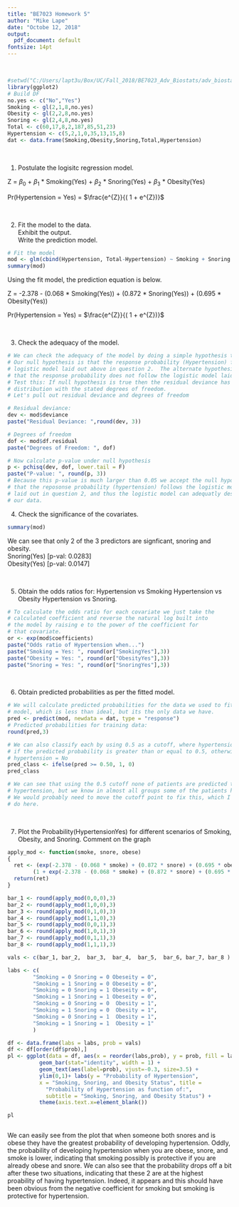 ```yaml
---
title: "BE7023 Homework 5"
author: "Mike Lape"
date: "Octobe 12, 2018"
output:
  pdf_document: default
fontsize: 14pt
---
```

&nbsp;

```r
#setwd("C:/Users/lapt3u/Box/UC/Fall_2018/BE7023_Adv_Biostats/adv_biostats/hw_5")
library(ggplot2)
# Build DF
no.yes <- c("No","Yes")
Smoking <- gl(2,1,8,no.yes)
Obesity <- gl(2,2,8,no.yes)
Snoring <- gl(2,4,8,no.yes)
Total <- c(60,17,8,2,187,85,51,23)
Hypertension <- c(5,2,1,0,35,13,15,8)
dat <- data.frame(Smoking,Obesity,Snoring,Total,Hypertension)
```

&nbsp;

1.   Postulate the logisitc regression model.

Z = $\beta_{0}$ + $\beta_{1}$ * Smoking(Yes) + $\beta_{2}$ * Snoring(Yes) + $\beta_{3}$ * Obesity(Yes)

Pr(Hypertension = Yes) = $\frac{e^{Z}}{( 1 + e^{Z})}$

&nbsp;

2.	Fit the model to the data.  
    Exhibit the output.  
    Write the prediction model.  
```r
# Fit the model
mod <- glm(cbind(Hypertension, Total-Hypertension) ~ Smoking + Snoring + Obesity, data = dat, family = binomial)
summary(mod)
```
Using the fit model, the prediction equation is below.

Z = -2.378 - (0.068 * Smoking(Yes)) + (0.872 * Snoring(Yes)) + (0.695 * Obesity(Yes))

Pr(Hypertension = Yes) = $\frac{e^{Z}}{( 1 + e^{Z})}$

&nbsp;

3.	Check the adequacy of the model.  
```r
# We can check the adequacy of the model by doing a simple hypothesis test.
# Our null hypothesis is that the response probability (Hypertension) follows the
# logistic model laid out above in question 2.  The alternate hypothesis is simply
# that the response probability does not follow the logistic model laid out.
# Test this: If null hypothesis is true then the residual deviance has a chi-squared
# distribution with the stated degrees of freedom.
# Let's pull out residual deviance and degrees of freedom

# Residual deviance:
dev <- mod$deviance
paste("Residual Deviance: ",round(dev, 3))

# Degrees of freedom
dof <- mod$df.residual
paste("Degrees of Freedom: ", dof)

# Now calculate p-value under null hypothesis
p <- pchisq(dev, dof, lower.tail = F)
paste("P-value: ", round(p, 3))
# Because this p-value is much larger than 0.05 we accept the null hypothesis
# that the reposonse probability (hypertension) follows the logistic model
# laid out in question 2, and thus the logistic model can adequatly descibe
# our data.
```

&nbsp;
4.	Check the significance of the covariates.   
```r
summary(mod)
```
We can see that only 2 of the 3 predictors are signficant, snoring and obesity.    
Snoring(Yes)    [p-val: 0.0283]  
Obesity(Yes)    [p-val: 0.0147]  

&nbsp;

5.	Obtain the odds ratios for: 
      Hypertension vs Smoking 
      Hypertension vs Obesity
      Hypertension vs Snoring.

```r
# To calculate the odds ratio for each covariate we just take the 
# calculated coefficient and reverse the natural log built into 
# the model by raising e to the power of the coefficient for
# that covariate.
or <- exp(mod$coefficients)
paste("Odds ratio of Hypertension when...")
paste("Smoking = Yes: ", round(or["SmokingYes"],3))
paste("Obesity = Yes: ", round(or["ObesityYes"],3))
paste("Snoring = Yes: ", round(or["SnoringYes"],3))

```
&nbsp;

6.  Obtain predicted probabilities as per the fitted model.  
```r
# We will calculate predicted probabilities for the data we used to fit the 
# model, which is less than ideal, but its the only data we have.
pred <- predict(mod, newdata = dat, type = "response")
# Predicted probabilities for training data:
round(pred,3)

# We can also classify each by using 0.5 as a cutoff, where hypertension = Yes
# if the predicted probability is greater than or equal to 0.5, otherwise
# hypertension = No
pred_class <- ifelse(pred >= 0.50, 1, 0)
pred_class

# We can see that using the 0.5 cutoff none of patients are predicted to have
# hypertension, but we know in almost all groups some of the patients have it.
# We would probably need to move the cutoff point to fix this, which I won't 
# do here.
```

&nbsp;

7.  Plot the Probability(HypertensionYes) for different scenarios of 
    Smoking, Obesity, and Snoring. Comment on the graph
```r

apply_mod <- function(smoke, snore, obese)
{
  ret <- (exp(-2.378 - (0.068 * smoke) + (0.872 * snore) + (0.695 * obese)) / 
        (1 + exp(-2.378 - (0.068 * smoke) + (0.872 * snore) + (0.695 * obese))))
  return(ret)
}

bar_1 <- round(apply_mod(0,0,0),3)
bar_2 <- round(apply_mod(1,0,0),3)
bar_3 <- round(apply_mod(0,1,0),3)
bar_4 <- round(apply_mod(1,1,0),3)
bar_5 <- round(apply_mod(0,0,1),3)
bar_6 <- round(apply_mod(1,0,1),3)
bar_7 <- round(apply_mod(0,1,1),3)
bar_8 <- round(apply_mod(1,1,1),3)

vals <- c(bar_1, bar_2,  bar_3,  bar_4,  bar_5,  bar_6, bar_7, bar_8 )

labs <- c(
        "Smoking = 0 Snoring = 0 Obeseity = 0",
        "Smoking = 1 Snoring = 0 Obeseity = 0",
        "Smoking = 0 Snoring = 1 Obeseity = 0",
        "Smoking = 1 Snoring = 1 Obeseity = 0",
        "Smoking = 0 Snoring = 0  Obesity = 1",
        "Smoking = 1 Snoring = 0  Obesity = 1",
        "Smoking = 0 Snoring = 1  Obesity = 1",
        "Smoking = 1 Snoring = 1  Obesity = 1"
        )

df <- data.frame(labs = labs, prob = vals)
df <- df[order(df$prob),]
pl <- ggplot(data = df, aes(x = reorder(labs,prob), y = prob, fill = labs)) +
          geom_bar(stat="identity", width = 1) +
          geom_text(aes(label=prob), vjust=-0.3, size=3.5) + 
          ylim(0,1)+ labs(y = "Probability of Hypertension", 
          x = "Smoking, Snoring, and Obesity Status", title =
            "Probability of Hypertension as function of:",
            subtitle = "Smoking, Snoring, and Obesity Status") +
          theme(axis.text.x=element_blank())

pl



```
We can easily see from the plot that when someone both snores and is obese they have the greatest probability of developing hypertension.  Oddly, the probability of developing hypertension when you are obese, snore, and smoke is lower, indicating that smoking possibly is protective if you are already obese and snore.  We can also see that the probability drops off a bit after these two situations, indicating that these 2 are at the highest proability of having hypertension.  Indeed, it appears and this should have been obvious from the negative coefficient for smoking but smoking is protective for hypertension.